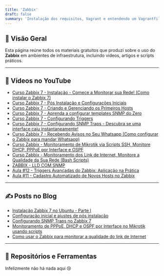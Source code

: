 ```yaml
---
title: 'Zabbix'
draft: false
summary: 'Instalação dos requisitos, Vagrant e entendendo um Vagrantfile'
---
```


## 🧠 Visão Geral

Esta página reúne todos os materiais gratuitos que produzi sobre o uso do **Zabbix** em ambientes de infraestrutura, incluindo vídeos, artigos e scripts práticos.

---

## 🎥 Vídeos no YouTube

- [Curso Zabbix 7 - Instalação - Comece a Monitorar sua Rede! (Como instalar o Zabbix 7)](https://youtu.be/3gioL8Hr3mo)
- [Curso Zabbix 7 - Pós Instalação e Configurações Iniciais](https://youtu.be/8H37DPsz1d4)
- [Curso Zabbix 7  - Criando e Gerenciando os Primeiros Hosts](https://youtu.be/yzc6D-r1ltk)
- [Curso Zabbix 7 - Aprenda a configurar templates SNMP do Zero](https://youtu.be/5VfJjheiXIs)
- [Curso Zabbix 7 - Configurando Triggers](https://youtu.be/9aUqdKgEc3g)
- [Curso Zabbix 7  - Configurando SNMP Traps - Descubra se uma interface caiu instantaneamente!](https://youtu.be/bb7-yYaCYnA)
- [Curso Zabbix 7 - Recebendo Avisos no Seu Whatsapp (Como configurar o Zabbix para mandar Whatsapp)](https://youtu.be/vYc1qDx7ids)
- [Curso Zabbix  - Monitoramento de Mikrotik via Scripts SSH, Monitore DHCP, PPPoE por Interface e OSPF](https://youtu.be/L3BJZMVtCCQ)
- [Curso Zabbix - Monitoramento dos Link de Internet, Monitore a Qualidade da Sua Rede (Bash Scripts)](https://youtu.be/cBLEDRRP6IA)
- [ZABBIX - LLD COM SNMP](https://youtu.be/NZM2E9Xxooc)
- [Aula #12 - Triggers Avançadas do Zabbix: Aplicação na Prática](https://youtu.be/NhDgwuvRCxM)
- [Aula #11 - Cadastro Automatizado de Novos Hosts no Zabbix](https://youtu.be/vwlLKq1oxZ0)

---

## ✍️ Posts no Blog

- [Instalação Zabbix 7 no Ubuntu - Parte I](https://felipepadilha.com.br/blog/zabbix/zbx1-instalacao-zabbix-7-no-ubuntu)
- [Configuração inicial e ajustes de pós instalação](https://felipepadilha.com.br/blog/zabbix/zbx2-pos-instalacao-e-configuracao-inicial)
- [Configurando SNMP Traps no Zabbix 7](https://felipepadilha.com.br/blog/zabbix/zbx3-configurando-o-servidor-para-receber-snmp-traps)
- [Monitoramento de PPPoE, DHCP e OSPF por Interface no Mikrotik usando scripts](https://felipepadilha.com.br/blog/zabbix/zbx4-monitorando-mikrotik-via-scripts-ssh)
- [Como usar o Zabbix para monitorar a qualidade do link de Internet](https://felipepadilha.com.br/blog/zabbix/zbx5-usando-o-zabbix-para-monitorar-qualidade-da-internet)

---

## 🧰 Repositórios e Ferramentas

Infelizmente não há nada aqui 😢
